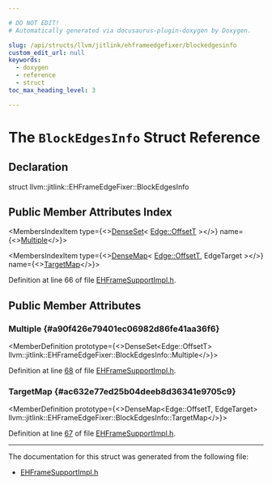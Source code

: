 ```yaml
---

# DO NOT EDIT!
# Automatically generated via docusaurus-plugin-doxygen by Doxygen.

slug: /api/structs/llvm/jitlink/ehframeedgefixer/blockedgesinfo
custom_edit_url: null
keywords:
  - doxygen
  - reference
  - struct
toc_max_heading_level: 3

---
```





# The `BlockEdgesInfo` Struct Reference

<DoxygenPage pluginConfig={pluginConfig}>



## Declaration

<CodeBlock>struct llvm::jitlink::EHFrameEdgeFixer::BlockEdgesInfo</CodeBlock>

## Public Member Attributes Index

<MembersIndex>

<MembersIndexItem
  type={<><a href="/docs/api/classes/llvm/denseset">DenseSet</a>&lt; <a href="/docs/api/classes/llvm/jitlink/edge/#a99b24e01e70f80708a8367e18915a4e5">Edge::OffsetT</a> &gt;</>}
  name={<><a href="#a90f426e79401ec06982d86fe41aa36f6">Multiple</a></>}>
</MembersIndexItem>

<MembersIndexItem
  type={<><a href="/docs/api/classes/llvm/densemap">DenseMap</a>&lt; <a href="/docs/api/classes/llvm/jitlink/edge/#a99b24e01e70f80708a8367e18915a4e5">Edge::OffsetT</a>, EdgeTarget &gt;</>}
  name={<><a href="#ac632e77ed25b04deeb8d36341e9705c9">TargetMap</a></>}>
</MembersIndexItem>

</MembersIndex>


Definition at line 66 of file <a href="/docs/api/files/lib/lib/executionengine/lib/executionengine/jitlink/ehframesupportimpl-h">EHFrameSupportImpl.h</a>.

<SectionDefinition>

## Public Member Attributes

### Multiple {#a90f426e79401ec06982d86fe41aa36f6}

<MemberDefinition
  prototype={<>DenseSet&lt;Edge::OffsetT&gt; llvm::jitlink::EHFrameEdgeFixer::BlockEdgesInfo::Multiple</>}>

Definition at line <a href="/docs/api/files/lib/lib/executionengine/lib/executionengine/jitlink/ehframesupportimpl-h/#l00068">68</a> of file <a href="/docs/api/files/lib/lib/executionengine/lib/executionengine/jitlink/ehframesupportimpl-h">EHFrameSupportImpl.h</a>.
</MemberDefinition>

### TargetMap {#ac632e77ed25b04deeb8d36341e9705c9}

<MemberDefinition
  prototype={<>DenseMap&lt;Edge::OffsetT, EdgeTarget&gt; llvm::jitlink::EHFrameEdgeFixer::BlockEdgesInfo::TargetMap</>}>

Definition at line <a href="/docs/api/files/lib/lib/executionengine/lib/executionengine/jitlink/ehframesupportimpl-h/#l00067">67</a> of file <a href="/docs/api/files/lib/lib/executionengine/lib/executionengine/jitlink/ehframesupportimpl-h">EHFrameSupportImpl.h</a>.
</MemberDefinition>

</SectionDefinition>

<hr/>

The documentation for this struct was generated from the following file:

<ul>
<li><a href="/docs/api/files/lib/lib/executionengine/lib/executionengine/jitlink/ehframesupportimpl-h">EHFrameSupportImpl.h</a></li>
</ul>

</DoxygenPage>
